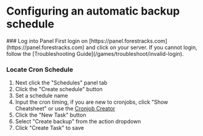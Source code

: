 
# Configuring an automatic backup schedule

<Steps>
### Log into Panel
First login on [https://panel.forestracks.com](https://panel.forestracks.com) and click on your server. If you cannot login, follow the [Troubleshooting Guide](/games/troubleshoot/invalid-login).

### Locate Cron Schedule
1. Next click the "Schedules" panel tab
2. Click the "Create schedule" button
3. Set a schedule name
4. Input the cron timing, if you are new to cronjobs, click "Show Cheatsheet" or use the [Cronjob Creator](https://crontab.guru/)
5. Click the "New Task" button
6. Select "Create backup" from the action dropdown
7. Click "Create Task" to save

</Steps>